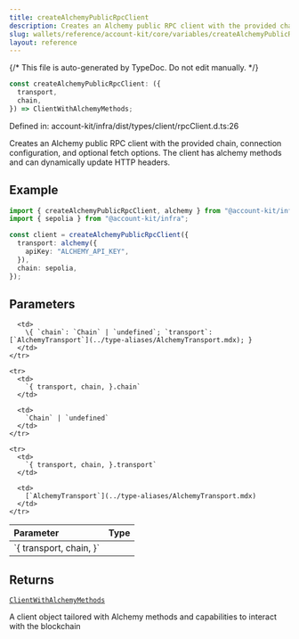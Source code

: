 ```yaml
---
title: createAlchemyPublicRpcClient
description: Creates an Alchemy public RPC client with the provided chain, connection configuration, and optional fetch options. The client has alchemy methods and can dynamically update HTTP headers.
slug: wallets/reference/account-kit/core/variables/createAlchemyPublicRpcClient
layout: reference
---
```


{/* This file is auto-generated by TypeDoc. Do not edit manually. */}

```ts
const createAlchemyPublicRpcClient: ({
  transport,
  chain,
}) => ClientWithAlchemyMethods;
```

Defined in: account-kit/infra/dist/types/client/rpcClient.d.ts:26

Creates an Alchemy public RPC client with the provided chain, connection configuration, and optional fetch options. The client has alchemy methods and can dynamically update HTTP headers.

## Example

```ts
import { createAlchemyPublicRpcClient, alchemy } from "@account-kit/infra";
import { sepolia } from "@account-kit/infra";

const client = createAlchemyPublicRpcClient({
  transport: alchemy({
    apiKey: "ALCHEMY_API_KEY",
  }),
  chain: sepolia,
});
```

## Parameters

<table>
  <thead>
    <tr>
      <th align="left">Parameter</th>
      <th align="left">Type</th>
    </tr>
  </thead>

  <tbody>
    <tr>
      <td>
        `{ transport, chain, }`
      </td>

      <td>
        \{ `chain`: `Chain` | `undefined`; `transport`: [`AlchemyTransport`](../type-aliases/AlchemyTransport.mdx); }
      </td>
    </tr>

    <tr>
      <td>
        `{ transport, chain, }.chain`
      </td>

      <td>
        `Chain` | `undefined`
      </td>
    </tr>

    <tr>
      <td>
        `{ transport, chain, }.transport`
      </td>

      <td>
        [`AlchemyTransport`](../type-aliases/AlchemyTransport.mdx)
      </td>
    </tr>

  </tbody>
</table>

## Returns

[`ClientWithAlchemyMethods`](../type-aliases/ClientWithAlchemyMethods.mdx)

A client object tailored with Alchemy methods and capabilities to interact with the blockchain
